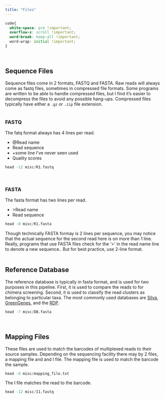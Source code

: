 ```yaml
---
title: "Files"
---
```


```css
code{
  white-space: pre !important;
  overflow-x: scroll !important;
  word-break: keep-all !important;
  word-wrap: initial !important;
}
```
<br>

## Sequence Files

Sequence files come in 2 formats, FASTQ and FASTA. Raw reads will always come as fastq files, sometimes in compressed file formats. Some programs are written to be able to handle compressed files, but I find it's easier to decompress the files to avoid any possible hang-ups. Compressed files typically have either a `.gz` or `.zip` file extension.
<br><br>

### FASTQ

The fatq format always has 4 lines per read. 

  + @Read name
  + Read sequence
  + +some line I've never seen used
  + Quality scores
  
```r
head -12 misc/R1.fastq
```
<br>

### FASTA

The fasta format has two lines per read.

  + \>Read name
  + Read sequence
  
```r
head -8 misc/R1.fasta
```

Though technically FASTA formay is 2 lines per sequence, you may notice that the actual sequence for the second read here is on more than 1 line. Really, programs that use FASTA files check for the '>' in the read name line to denote a new sequence.. But for best practice, use 2-line format.
<br><br>

## Reference Database

The reference database is typically in fasta format, and is used for two purposes in this pipeline. First, it is used to compare the reads to for chimera screening. Second, it is used to classify the read clusters as belonging to particular taxa. The most commonly used databases are <a href="https://www.arb-silva.de/" target="_blank">Silva</a>, <a href="http://greengenes.secondgenome.com/" target="_blank">GreenGenes</a>, and the <a href="https://rdp.cme.msu.edu/" target="_blank">RDP</a>.

```r
head -7 misc/DB.fasta
```
<br>

## Mapping Files

These files are used to match the barcodes of multiplexed reads to their source samples. Depending on the sequencing facility there may by 2 files, a mapping file and and I file. The mapping file is used to match the barcode the sample.

```r
head -6 misc/mapping_file.txt
```

The I file matches the read to the barcode.
```r
head -12 misc/I1.fastq
```

<br>

